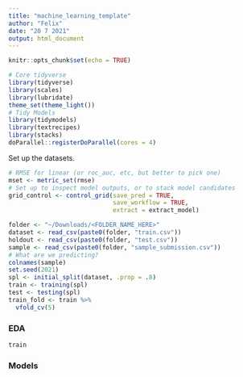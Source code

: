 ```yaml
---
title: "machine_learning_template"
author: "Felix"
date: "20 7 2021"
output: html_document
---
```


```r
knitr::opts_chunk$set(echo = TRUE)
```

```r
# Core tidyverse
library(tidyverse)
library(scales)
library(lubridate)
theme_set(theme_light())
# Tidy Models
library(tidymodels)
library(textrecipes)
library(stacks)
doParallel::registerDoParallel(cores = 4)
```

Set up the datasets.

```r
# RMSE for linear (or roc_auc, etc, but better to pick one)
mset <- metric_set(rmse)
# Set up to inspect model outputs, or to stack model candidates
grid_control <- control_grid(save_pred = TRUE,
                             save_workflow = TRUE,
                             extract = extract_model)
```

```r
folder <- "~/Downloads/<FOLDER_NAME_HERE>"
dataset <- read_csv(paste0(folder, "train.csv"))
holdout <- read_csv(paste0(folder, "test.csv"))
sample <- read_csv(paste0(folder, "sample_submission.csv"))
# What are we predicting?
colnames(sample)
set.seed(2021)
spl <- initial_split(dataset, .prop = .8)
train <- training(spl)
test <- testing(spl)
train_fold <- train %>%
  vfold_cv(5)
```

### EDA

```r
train
```

### Models

```r

```

